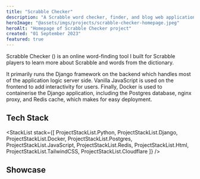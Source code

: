 ```yaml
---
title: "Scrabble Checker"
description: "A Scrabble word checker, finder, and blog web application."
heroImage: "@assets/imgs/projects/scrabble-checker-homepage.jpeg"
heroAlt: "Homepage of Scrabble Checker project"
created: "01 September 2023"
featured: true
---
```




Scrabble Checker (<ExternalLink href="https://scrabblechecker.com" text="scrabblechecker.com" />) is
an online word-finding tool I built for Scrabble players to learn more about Scrabble and
words from the dictionary.

It primarily runs the Django framework on the backend which handles most of the application
logic server side. Vanilla JavaScript is used on the frontend to add interactivity for users.
Finally, Docker is used to containerise the Django application, including the Postgres
database, nginx proxy, and Redis cache, which makes for easy deployment.

## Tech Stack

<StackList
  stack={[
    ProjectStackList.Python,
    ProjectStackList.Django,
    ProjectStackList.Docker,
    ProjectStackList.Postgres,
    ProjectStackList.JavaScript,
    ProjectStackList.Redis,
    ProjectStackList.Html,
    ProjectStackList.TailwindCSS,
    ProjectStackList.Cloudflare
  ]}
/>

## Showcase

<RoundedImage src={homepageImage} alt="Scrabble Checkers Homepage" />
<RoundedImage src={gamepageImage} alt="Scrabble Checkers Gamepage" />
